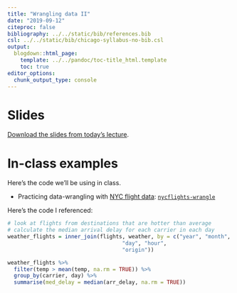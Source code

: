 ```yaml
---
title: "Wrangling data II"
date: "2019-09-12"
citeproc: false
bibliography: ../../static/bib/references.bib
csl: ../../static/bib/chicago-syllabus-no-bib.csl
output:
  blogdown::html_page:
    template: ../../pandoc/toc-title_html.template
    toc: true
editor_options: 
  chunk_output_type: console
---
```


# Slides


[Download the slides from today's lecture](/images//slides/06-wrangle2.pdf).


# In-class examples

Here's the code we'll be using in class. 

- Practicing data-wrangling with [NYC flight data](https://github.com/hadley/nycflights13): [<i class="fas fa-file-archive"></i> `nycflights-wrangle`](/files/nycflights-wrangle.R)


Here's the code I referenced: 

```r
# look at flights from destinations that are hotter than average
# calculate the median arrival delay for each carrier in each day
weather_flights = inner_join(flights, weather, by = c("year", "month", 
                                    "day", "hour", 
                                    "origin"))

weather_flights %>% 
  filter(temp > mean(temp, na.rm = TRUE)) %>% 
  group_by(carrier, day) %>% 
  summarise(med_delay = median(arr_delay, na.rm = TRUE))
```

